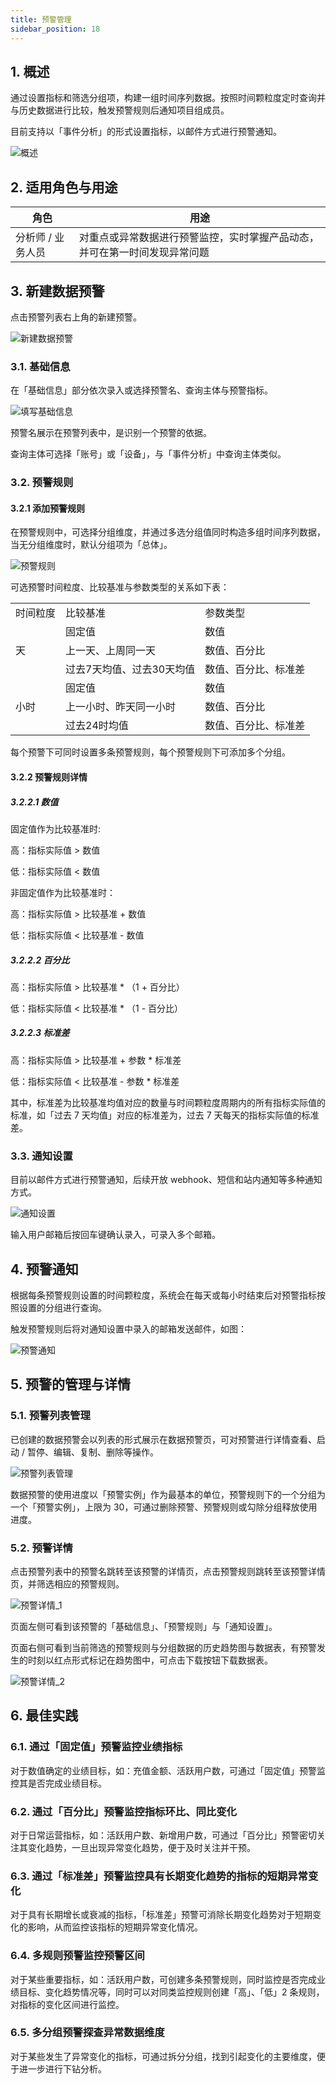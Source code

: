 ```yaml
---
title: 预警管理
sidebar_position: 18
---
```


## 1. 概述

通过设置指标和筛选分组项，构建一组时间序列数据。按照时间颗粒度定时查询并与历史数据进行比较，触发预警规则后通知项目组成员。

目前支持以「事件分析」的形式设置指标，以邮件方式进行预警通知。

![概述](/img/customEvent/alert_1.png)

## 2. 适用角色与用途

| 角色         | 用途                                    |
| ---------- | ------------------------------------- |
| 分析师 / 业务人员 | 对重点或异常数据进行预警监控，实时掌握产品动态，并可在第一时间发现异常问题 |

## 3. 新建数据预警

点击预警列表右上角的新建预警。

![新建数据预警](/img/customEvent/alert_2.png)

### 3.1. 基础信息

在「基础信息」部分依次录入或选择预警名、查询主体与预警指标。

![填写基础信息](/img/customEvent/alert_3.png)

预警名展示在预警列表中，是识别一个预警的依据。

查询主体可选择「账号」或「设备」，与「事件分析」中查询主体类似。

### 3.2. 预警规则

#### 3.2.1 添加预警规则

在预警规则中，可选择分组维度，并通过多选分组值同时构造多组时间序列数据，当无分组维度时，默认分组项为「总体」。

![预警规则](/img/customEvent/alert_4.png)

可选预警时间粒度、比较基准与参数类型的关系如下表：

<table>
    <tr>
        <td>时间粒度</td>
        <td>比较基准</td>
        <td>参数类型</td>
    </tr>
    <tr>
        <td rowspan="3">天</td>
        <td>固定值</td>
        <td>数值</td>
    </tr>
    <tr>
        <td>上一天、上周同一天</td>
        <td>数值、百分比</td>
    </tr>
    <tr>
        <td>过去7天均值、过去30天均值</td>
        <td>数值、百分比、标准差</td>
    </tr>
    <tr>
        <td rowspan="3">小时</td>
        <td>固定值</td>
        <td>数值</td>
    </tr>
    <tr>
        <td>上一小时、昨天同一小时</td>
        <td>数值、百分比</td>
    </tr>
    <tr>
        <td>过去24时均值</td>
        <td>数值、百分比、标准差</td>
    </tr>
</table>

每个预警下可同时设置多条预警规则，每个预警规则下可添加多个分组。

#### 3.2.2 预警规则详情

##### 3.2.2.1 数值

固定值作为比较基准时:

高：指标实际值 > 数值

低：指标实际值 < 数值

非固定值作为比较基准时：

高：指标实际值 > 比较基准 + 数值

低：指标实际值 < 比较基准 - 数值

##### 3.2.2.2 百分比

高：指标实际值 > 比较基准 * （1 + 百分比）

低：指标实际值 < 比较基准 * （1 - 百分比）

##### 3.2.2.3 标准差

高：指标实际值 > 比较基准 + 参数 * 标准差

低：指标实际值 < 比较基准 - 参数 * 标准差

其中，标准差为比较基准均值对应的数量与时间颗粒度周期内的所有指标实际值的标准，如「过去 7 天均值」对应的标准差为，过去 7 天每天的指标实际值的标准差。

### 3.3. 通知设置

目前以邮件方式进行预警通知，后续开放 webhook、短信和站内通知等多种通知方式。

![通知设置](/img/customEvent/alert_5.png)

输入用户邮箱后按回车键确认录入，可录入多个邮箱。

## 4. 预警通知

根据每条预警规则设置的时间颗粒度，系统会在每天或每小时结束后对预警指标按照设置的分组进行查询。

触发预警规则后将对通知设置中录入的邮箱发送邮件，如图：

![预警通知](/img/customEvent/alert_6.png)

## 5. 预警的管理与详情

### 5.1. 预警列表管理

已创建的数据预警会以列表的形式展示在数据预警页，可对预警进行详情查看、启动 / 暂停、编辑、复制、删除等操作。

![预警列表管理](/img/customEvent/alert_7.png)

数据预警的使用进度以「预警实例」作为最基本的单位，预警规则下的一个分组为一个「预警实例」，上限为 30，可通过删除预警、预警规则或勾除分组释放使用进度。

### 5.2. 预警详情

点击预警列表中的预警名跳转至该预警的详情页，点击预警规则跳转至该预警详情页，并筛选相应的预警规则。

![预警详情_1](/img/customEvent/alert_8.png)

页面左侧可看到该预警的「基础信息」、「预警规则」与「通知设置」。

页面右侧可看到当前筛选的预警规则与分组数据的历史趋势图与数据表，有预警发生的时刻以红点形式标记在趋势图中，可点击下载按钮下载数据表。

![预警详情_2](/img/customEvent/alert_9.png)

## 6. 最佳实践

### 6.1. 通过「固定值」预警监控业绩指标

对于数值确定的业绩目标，如：充值金额、活跃用户数，可通过「固定值」预警监控其是否完成业绩目标。

### 6.2. 通过「百分比」预警监控指标环比、同比变化

对于日常运营指标，如：活跃用户数、新增用户数，可通过「百分比」预警密切关注其变化趋势，一旦出现异常变化趋势，便于及时关注并干预。

### 6.3. 通过「标准差」预警监控具有长期变化趋势的指标的短期异常变化

对于具有长期增长或衰减的指标，「标准差」预警可消除长期变化趋势对于短期变化的影响，从而监控该指标的短期异常变化情况。

### 6.4. 多规则预警监控预警区间

对于某些重要指标，如：活跃用户数，可创建多条预警规则，同时监控是否完成业绩目标、变化趋势情况等，同时可以对同类监控规则创建「高」、「低」2 条规则，对指标的变化区间进行监控。

### 6.5. 多分组预警探查异常数据维度

对于某些发生了异常变化的指标，可通过拆分分组，找到引起变化的主要维度，便于进一步进行下钻分析。
